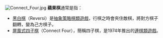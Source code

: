 [[File:Connect_Four.jpg|thumb]]
'''蘋果棋'''通常是指：
* [[黑白棋|黑白棋]]（Reversi）是[[抽象策略遊戲|抽象策略]][[棋類遊戲|棋類遊戲]]，行棋之時會夾住敵棋，將對方棋子翻轉，變為己方棋子。
* [[屏風式四子棋|屏風式四子棋]]（Connect Four），簡稱四子棋，是1974年推出的[[連棋類遊戲|連棋類遊戲]]。

{{disambig|蘋|Cat=三字譯名消歧義}}